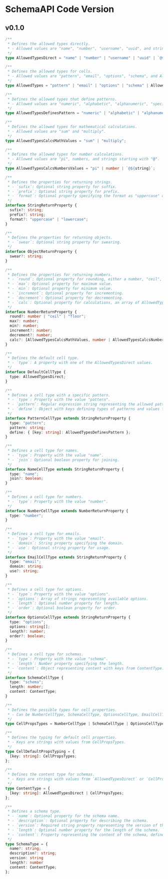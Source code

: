 # SchemaAPI Code Version


## v0.1.0

```typescript copy filename="Typescript"
/**
 * Defines the allowed types directly.
 * - Allowed values are "name", "number", "username", "uuid", and strings starting with "@".
 */
type AllowedTypesDirect = "name" | "number" | "username" | "uuid" | `@${string}`;
```

```typescript copy filename="Typescript"
/**
 * Defines the allowed types for cells.
 * - Allowed values are "pattern", "email", "options", "schema", and AllowedTypesDirect.
 */
type AllowedTypes = "pattern" | "email" | "options" | "schema" | AllowedTypesDirect;
```

```typescript copy filename="Typescript"
/**
 * Defines the allowed types that define patterns.
 * - Allowed values are "numeric", "alphabetic", "alphanumeric", "special", and strings starting with "@".
 */
type AllowedTypesDefinesPattern = "numeric" | "alphabetic" | "alphanumeric" | "special" | `@${string}`;
```

```typescript copy filename="Typescript"
/**
 * Defines the allowed types for mathematical calculations.
 * - Allowed values are "sum" and "multiply".
 */
type AllowedTypesCalcsMathValues = "sum" | "multiply";
```

```typescript copy filename="Typescript"
/**
 * Defines the allowed types for number calculations.
 * - Allowed values are "pi", numbers, and strings starting with "@".
 */
type AllowedTypesCalcsNumbersValues = "pi" | number | `@${string}`;
```

```typescript copy filename="Typescript"
/**
 * Defines the properties for returning strings.
 * - `sufix`: Optional string property for suffix.
 * - `prefix`: Optional string property for prefix.
 * - `format`: Optional property specifying the format as "uppercase" or "lowercase".
 */
interface StringReturnProperty {
  sufix?: string;
  prefix?: string;
  format?: "uppercase" | "lowercase";
}
```

```typescript copy filename="Typescript"
/**
 * Defines the properties for returning objects.
 * - `swear`: Optional string property for swearing.
 */
interface ObjectReturnProperty {
  swear?: string;
}
```

```typescript copy filename="Typescript"
/**
 * Defines the properties for returning numbers.
 * - `round`: Optional property for rounding, either a number, "ceil", or "floor".
 * - `max`: Optional property for maximum value.
 * - `min`: Optional property for minimum value.
 * - `increment`: Optional property for incrementing.
 * - `decrement`: Optional property for decrementing.
 * - `calc`: Optional property for calculations, an array of AllowedTypesCalcsMathValues or AllowedTypesCalcsNumbersValues.
 */
interface NumberReturnProperty {
  round?: number | "ceil" | "floor";
  max?: number;
  min?: number;
  increment?: number;
  decrement?: number;
  calc?: [AllowedTypesCalcsMathValues, number | AllowedTypesCalcsNumbersValues[]][];
}
```

```typescript copy filename="Typescript"
/**
 * Defines the default cell type.
 * - `type`: A property with one of the AllowedTypesDirect values.
 */
interface DefaultCellType {
  type: AllowedTypesDirect;
}
```

```typescript copy filename="Typescript"
/**
 * Defines a cell type with a specific pattern.
 * - `type`: Property with the value "pattern".
 * - `pattern`: Regular expression string representing the allowed pattern for the cell value.
 * - `define`: Object with keys defining types of patterns and values from AllowedTypesDefinesPattern.
 */
interface PatternCellType extends StringReturnProperty {
  type: "pattern";
  pattern: string;
  define: { [key: string]: AllowedTypesDefinesPattern };
}
```

```typescript copy filename="Typescript"
/**
 * Defines a cell type for names.
 * - `type`: Property with the value "name".
 * - `join`: Optional boolean property for joining.
 */
interface NameCellType extends StringReturnProperty {
  type: "name";
  join?: boolean;
}
```

```typescript copy filename="Typescript"
/**
 * Defines a cell type for numbers.
 * - `type`: Property with the value "number".
 */
interface NumberCellType extends NumberReturnProperty {
  type: "number";
}
```

```typescript copy filename="Typescript"
/**
 * Defines a cell type for emails.
 * - `type`: Property with the value "email".
 * - `domain`: String property specifying the domain.
 * - `use`: Optional string property for usage.
 */
interface EmailCellType extends StringReturnProperty {
  type: "email";
  domain: string;
  use?: string;
}
```

```typescript copy filename="Typescript"
/**
 * Defines a cell type for options.
 * - `type`: Property with the value "options".
 * - `options`: Array of strings representing available options.
 * - `length`: Optional number property for length.
 * - `order`: Optional boolean property for order.
 */
interface OptionsCellType extends StringReturnProperty {
  type: "options";
  options: string[];
  length?: number;
  order?: boolean;
}
```

```typescript copy filename="Typescript"
/**
 * Defines a cell type for schemas.
 * - `type`: Property with the value "schema".
 * - `length`: Number property specifying the length.
 * - `content`: Object representing content with keys from ContentType.
 */
interface SchemaCellType {
  type: "schema";
  length: number;
  content: ContentType;
}
```

```typescript copy filename="Typescript"
/**
 * Defines the possible types for cell properties.
 * - Can be NumberCellType, SchemaCellType, OptionsCellType, EmailCellType, PatternCellType, NameCellType, or DefaultCellType.
 */
type CellPropsTypes = NumberCellType | SchemaCellType | OptionsCellType | EmailCellType | PatternCellType | NameCellType | DefaultCellType;
```

```typescript copy filename="Typescript"
/**
 * Defines the typing for default cell properties.
 * - Keys are strings with values from CellPropsTypes.
 */
type CellDefaultPropsTyping = {
  [key: string]: CellPropsTypes;
};
```

```typescript copy filename="Typescript"
/**
 * Defines the content type for schemas.
 * - Keys are strings with values from `AllowedTypesDirect` or `CellPropsTypes`.
 */
type ContentType = {
  [key: string]: AllowedTypesDirect | CellPropsTypes;
};
```

```typescript copy filename="Typescript"
/**
 * Defines a schema type.
 * - `name`: Optional property for the schema name.
 * - `description`: Optional property for describing the schema.
 * - `version`: Required string property representing the version of the SchemaAPI.
 * - `length`: Optional number property for the length of the schema.
 * - `content`: Property representing the content of the schema, defined by ContentType.
 */
type SchemaType = {
  name?: string;
  description?: string;
  version: string
  length?: number
  content: ContentType;
};
```